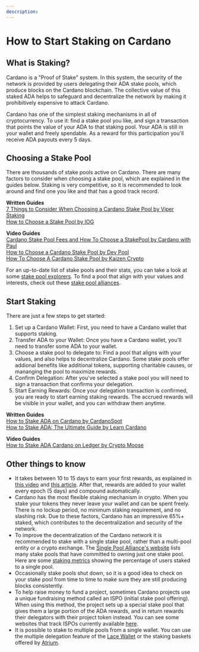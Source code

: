 ```yaml
---
description: 
---
```

# How to Start Staking on Cardano 

## What is Staking?
Cardano is a "Proof of Stake" system. In this system, the security of the network is provided by users delegating their ADA stake pools, which produce blocks on the Cardano blockchain. The collective value of this staked ADA helps to safeguard and decentralize the network by making it prohibitively expensive to attack Cardano. 

Cardano has one of the simplest staking mechanisms in all of cryptocurrency. To use it: find a stake pool you like, and sign a transaction that points the value of your ADA to that staking pool. Your ADA is still in your wallet and freely spendable. As a reward for this participation you'll receive ADA payouts every 5 days. 

## Choosing a Stake Pool
There are thousands of stake pools active on Cardano. There are many factors to consider when choosing a stake pool, which are explained in the guides below. Staking is very competitive, so it is recommended to look around and find one you like and that has a good track record. 

**Written Guides**  
[7 Things to Consider When Choosing a Cardano Stake Pool by Viper Staking](https://viperstaking.com/ada-pools/choosing-a-pool/)  
[How to Choose a Stake Pool by IOG](https://iohk.zendesk.com/hc/en-us/articles/900002174303-How-to-choose-a-stake-pool)

**Video Guides**  
[Cardano Stake Pool Fees and How To Choose a StakePool by Cardano with Paul](https://www.youtube.com/watch?v=ksdVA15meHw)  
[How to Choose a Cardano Stake Pool by Dev Pool](https://www.youtube.com/watch?v=h3Eh8WCE5RA)  
[How To Choose A Cardano Stake Pool by Kaizen Crypto](https://www.youtube.com/watch?v=y6Eo8xBYqoA)

For an up-to-date list of stake pools and their stats, you can take a look at some [stake pool explorers](). To find a pool that align with your values and interests, check out these [stake pool alliances](). 

## Start Staking
There are just a few steps to get started:
1. Set up a Cardano Wallet: First, you need to have a Cardano wallet that supports staking. 
2. Transfer ADA to your Wallet: Once you have a Cardano wallet, you'll need to transfer some ADA to your wallet. 
3. Choose a stake pool to delegate to: Find a pool that aligns with your values, and also helps to decentralize Cardano. Some stake pools offer addional benefits like additional tokens, supporting charitable causes, or mananging the pool to maximize rewards. 
4. Confirm Delegation: After you've selected a stake pool you will need to sign a transaction that confirms your delegation. 
5. Start Earning Rewards: Once your delegation transaction is confirmed, you are ready to start earning staking rewards. The accrued rewards will be visible in your wallet, and you can withdraw them anytime. 

**Written Guides**  
[How to Stake ADA on Cardano by CardanoSpot](https://cardanospot.io/news/how-to-stake-ada-on-cardano-a-guide-0)  
[How to Stake ADA: The Ultimate Guide by Learn Cardano](https://learncardano.io/how-to-easily-stake-ada-cardano-stake-pool/)

**Video Guides**  
[How to Stake ADA Cardano on Ledger by Crypto Moose](https://www.youtube.com/watch?v=EUkV5aEoGc4)

## Other things to know
- It takes between 10 to 15 days to earn your first rewards, as explained in [this video](https://www.youtube.com/watch?v=eI-cN3itXVo) and [this article](https://medium.com/@cryptofay/When-will-i-get-cardano-staking-rewards-timeline-55db6c077caa). After that, rewards are added to your wallet every epoch (5 days) and compound automatically.
- Cardano has the most flexible staking mechanism in crypto. When you stake your tokens they never leave your wallet and can be spent freely. There is no lockup period, no minimum staking requirement, and no slashing risk. Due to these factors, Cardano has an impressive 65%+ staked, which contributes to the decentralization and security of the network.
- To improve the decentralization of the Cardano network it is recommended to stake with a single stake pool, rather than a multi-pool entity or a crypto exchange. The [Single Pool Alliance's website](https://singlepoolalliance.net/) lists many stake pools that have committed to owning just one stake pool. Here are some [staking metrics](https://cexplorer.io/groups) showing the percentage of users staked to a single pool. 
- Occasionally stake pools shut down, so it is a good idea to check on your stake pool from time to time to make sure they are still producing blocks consistently. 
- To help raise money to fund a project, sometimes Cardano projects use a unique fundraising method called an ISPO (initial stake pool offering). When using this method, the project sets up a special stake pool that gives them a large portion of the ADA rewards, and in return rewards their delegators with their project token instead. You can see some websites that track ISPOs currently available [here](). 
- It is possible to stake to multiple pools from a single wallet. You can use the multiple delegation feature of the [Lace Wallet](https://www.lace.io/) or the staking baskets offered by [Atrium]().
